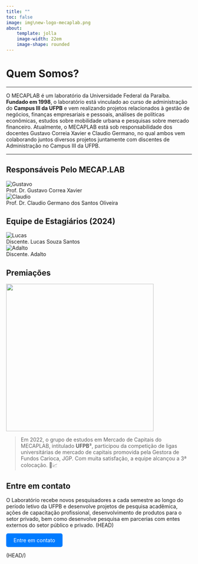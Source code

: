```yaml
---
title: ""
toc: false
image: img\new-logo-mecaplab.png
about:
    template: jolla
    image-width: 22em
    image-shape: rounded
---
```


# Quem Somos?

---

O MECAPLAB é um laboratório da Universidade Federal da Paraíba. **Fundado em 1998**, o laboratório está vinculado ao curso de administração do **Campus III da UFPB** e vem realizando projetos relacionados à gestão de negócios, finanças empresariais e pessoais, análises de políticas econômicas, estudos sobre mobilidade urbana e pesquisas sobre mercado financeiro. Atualmente, o MECAPLAB está sob responsabilidade dos docentes Gustavo Correia Xavier e Claudio Germano, no qual ambos vem colaborando juntos diversos projetos juntamente com discentes de Administração no Campus III da UFPB.

---

## Responsáveis Pelo MECAP.LAB

<div class="grid">
  <div class="colunas" style="display: grid; align-items: center; grid-column: auto/span 6">
  ![Gustavo](img\Gustavo.png)
    Prof. Dr. Gustavo Correa Xavier
  </div>
  <div class="colunas" style="display: grid; align-items: center; grid-column: auto/span 6">
  ![Claudio](img\Claudio.png)
    Prof. Dr. Claudio Germano dos Santos Oliveira
  </div>
</div>

## Equipe de Estagiários (2024)

<div class="grid">
  <div class="colunas" style="display: grid; align-items: center; grid-column: auto/span 6">
  ![Lucas](img\Lucas.png)
    Discente. Lucas Souza Santos
  </div>
  <div class="colunas" style="display: grid; align-items: center; grid-column: auto/span 6">
  ![Adalto](img\Adalto.jpeg)
    Discente. Adalto 
  </div>
</div>

## Premiações

<img src="img\premio-jgp.png" width="400"/>

> Em 2022, o grupo de estudos em Mercado de Capitais do MECAPLAB, intitulado **UFPB³**, participou da competição de ligas universitárias de mercado de capitais promovida pela Gestora de Fundos Carioca, JGP. Com muita satisfação, a equipe alcançou a 3ª colocação. 🎉📈

## Entre em contato

O Laboratório recebe novos pesquisadores a cada semestre ao longo do período letivo da UFPB e desenvolve projetos de pesquisa acadêmica, ações de capacitação profissional, desenvolvimento de produtos para o setor privado, bem como desenvolve pesquisa em parcerias com entes externos do setor público e privado.
 (HEAD)



[Entre em contato](adaaltooalves@gmail.com){.button}

<style>
.button {
    display: inline-block;
    padding: 10px 20px;
    color: white;
    background-color: #007BFF;
    border: none;
    border-radius: 5px;
    text-decoration: none;
}
</style>
(HEAD/)
